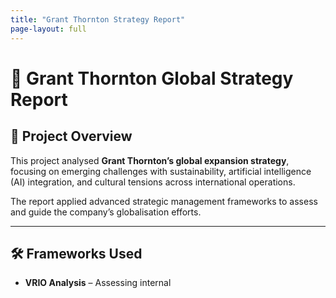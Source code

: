 ```yaml
---
title: "Grant Thornton Strategy Report"
page-layout: full
---
```


# 🧭 Grant Thornton Global Strategy Report

## 📖 Project Overview

This project analysed **Grant Thornton’s global expansion strategy**, focusing on emerging challenges with sustainability, artificial intelligence (AI) integration, and cultural tensions across international operations.

The report applied advanced strategic management frameworks to assess and guide the company's globalisation efforts.

---

## 🛠 Frameworks Used

- **VRIO Analysis** – Assessing internal
